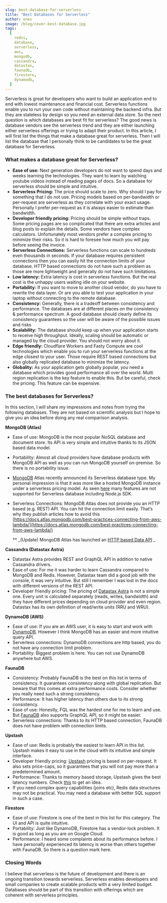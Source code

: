```yaml
---
slug: best-database-for-serverless
title: "Best Databases for Serverless"
author: enes
image: /blog/cover-best-database.jpg
tags:
  [
    redis,
    database,
    serverless,
    aws,
    mongodb,
    cassandra,
    datastax,
    faunadb,
    firestore,
    dynamodb,
  ]
---
```


Serverless is great for developers who want to build an application end to end with lowest maintenance and financial cost. Serverless functions enable you to run your own code without maintaining the backend infra. But they are stateless by design so you need an external data store. So the next question is which databases are best fit for serverless? The good news is database vendors see the serverless trend and they are either launching either serverless offerings or trying to adapt their product. In this article, I will first list the things that make a database great for serverless. Then I will list the database that I personally think to be candidates to be the great database for Serverless.

### What makes a database great for Serverless?

- **Ease of use:** Next generation developers do not want to spend days and weeks learning the technologies. They want to learn by watching youtube videos instead of reading pages of docs. So a database for serverless should be simple and intuitive.
- **Serverless Pricing:** The price should scale to zero. Why should I pay for something that I do not use. Pricing models based on per-bandwidth or per-request are serverless as they correlate with your exact usage. Personally I prefer per-request as it is always easier to estimate than bandwidth.
- **Developer friendly pricing:** Pricing should be simple without traps. Some pricing pages are so complicated that there are extra articles and blog posts to explain the details. Some vendors have complex calculators. Unfortunately most vendors prefer a complex pricing to minimize their risks. So it is hard to foresee how much you will pay before seeing the invoice.
- **Serverless Connections:** Serverless functions can scale to hundreds even thousands in seconds. If your database requires persistent connections then you can easily hit the connection limits of your database. HTTP based connections do not have such a problem as those are more lightweight and generally do not have such limitations.
- **Low latency:** Extra latency is cost in serverless functions. But the real cost is the unhappy users waiting idle on your website.
- **Portability:** If you want to move to another cloud vendor, do you have to rewrite the data layer. Or are you able to test your application in your laptop without connecting to the remote database.
- **Consistency:** Generally, there is a tradeoff between consistency and performance. The databases are at different places on the consistency & performance spectrum. A good database should clearly define its consistency guarantees so the user will be aware of the possible issues and risks
- **Scalability:** The database should keep up when your application starts to receive high throughput. Ideally, scaling should be automatic or managed by the cloud provider. You should not worry about it.
- **Edge friendly:** Cloudflare Workers and Fasty Compute are cool technologies which enable you to run your serverless functions at the edge closest to your user. Those require REST based connections but also globally replicated database to minimize the latency.
- **Globality:** As your application gets globally popular, you need a database which provides good performance all over the world. Multi region replication is the key feature to enable this. But be careful, check the pricing. This feature can be expensive.

### The best databases for Serverless?

In this section, I will share my impressions and notes from trying the following databases. They are not based on scientific analysis but I hope to give you an idea before doing any real comparison analysis.

**MongoDB (Atlas)**

- Ease of use: MongoDB is the most popular NoSQL database and document store. Its API is very simple and intuitive thanks to its JSON based data model.
- Portability: Almost all cloud providers have database products with MongoDB API as well as you can run MongoDB yourself on-premise. So there is no portability issue.
- [MongoDB](https://www.mongodb.com/cloud/atlas) Atlas recently announced its Serverless database type. My personal impression is that it was more like a hosted MongoDB instance under a serverless pricing model. As seen [here](https://docs.atlas.mongodb.com/reference/serverless-instance-limitations/) many features are not supported for Serverless database including Node.js SDK.
- Serverless Connections: MongoDB Atlas does not provide you an HTTP based (e.g. REST) API. You can hit the connection limit easily. That’s why they publish articles how to avoid this [https://docs.atlas.mongodb.com/best-practices-connecting-from-aws-lambda/](https://docs.atlas.mongodb.com/best-practices-connecting-from-aws-lambda/)

  \*\* _(Update) MongoDB Atlas has launched an [HTTP based Data API](https://docs.atlas.mongodb.com/api/data-api/) _

**Cassandra (Datastax Astra)**

- Datastax Astra provides REST and GraphQL API in addition to native Cassandra drivers.
- Ease of use: For me it was harder to learn Cassandra compared to MongoDB and Redis. However, Datastax team did a good job with the console, it was very intuitive. But still I remember I was lost in the docs with different versions of the REST API.
- Developer friendly pricing: The pricing of [Datastax Astra](https://www.datastax.com/products/datastax-astra) is not a simple one. Every unit is calculated separately (reads, writes, bandwidth) and they have different prices depending on cloud provider and even region. Datastax has its own definition of read/write units (RRU and WRU).

**DynamoDB (AWS)**

- Ease of use: If you are an AWS user, it is easy to start and work with [DynamoDB](https://aws.amazon.com/dynamodb/). However I think MongoDB has an easier and more intuitive query API.
- Serverless connections: DynamoDB connections are http based, you do not have any connection limit problem.
- Portability: Biggest problem is here. You can not use DynamoDB anywhere but AWS.

**FaunaDB**

- Consistency: Probably FaunaDB is the best on this list in terms of consistency. It guarantees consistency along with global replication. But beware that this comes at extra performance costs. Consider whether you really need such a strong consistency.
- Performance: It has higher latency than others due to its strong consistency.
- Ease of use: Honestly, FQL was the hardest one for me to learn and use. But [FaunaDB](https://fauna.com/) also supports GraphQL API, so it might be easier.
- Serverless connections: Thanks to its HTTP based connection, FaunaDB does not have problem with connection limits.

**Upstash**

- Ease of use: Redis is probably the easiest to learn API in this list. Upstash makes it easy to use in the cloud with its intuitive and simple interface.
- Developer friendly pricing: [Upstash](https://upstash.com/) pricing is based on per-request. It also sets price-caps, so it guarantees that you will not pay more than a predetermined amount.
- Performance: Thanks to memory based storage, Upstash gives the best latency numbers. Check [this](https://serverless-battleground.vercel.app/) to get an idea.
- If you need complex query capabilities (joins etc), Redis data structures may not be practical. You may need a database with better SQL support in such a case.

**Firestore**

- Ease of use: Firestore is one of the best in this list for this category. The UI and API is quite intuitive.
- Portability: Just like DynamoDB, Firestore has a vendor-lock problem. It is good as long as you are on Google Cloud.
- Performance: I heard some complaints about its performance before. I have personally experienced its latency is worse than others together with FaunaDB. So there is a question mark here.

### Closing Words

I believe that serverless is the future of development and there is an ongoing transition towards serverless. Serverless enables developers and small companies to create scalable products with a very limited budget. Databases should be part of this transition with offerings which are coherent with serverless principles.
